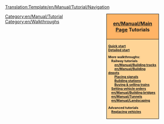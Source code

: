 <noinclude>[[Translation:Template/en/Manual/Tutorial/Navigation]]</noinclude><!--

NOTE2SELF:

WALKTHROUGHS SHOULD BE DEVIDED INTO CATEGORIES:

GENERAL (LANDSCAPING, BRIDGES, TUNNELS ETC.)

ROAD VEHICLES (DEPOTS, STATIONS AND BUS STOPS, ROAD BUILDING ETC.)

RAILROAD (TRACKS, TRAINS, DEPOTS, SIGNALS ETC.)

SHIPS (DOCKS, DEPOTS, BOUYS, CANALS ETC.)

AIRCRAFT (AIRPORTS, HELIPADS ETC.)

ADVANCED (REPLACING, MULTISTATIONS ETC.)

-->
<div style="float:right; padding-left:12px; background:#ffffff;">
<div style="width:160px; border:1px solid #000000; background:#ffb466; padding:5px; -moz-border-radius-topleft:5px; -moz-border-radius-topright:5px; font-size: 12pt;">
<center><strong><font size="3">[[en/Manual/Main Page]] Tutorials</font></strong></center>
</div>
<div style="width:160px;  border:1px solid black; border-top-width: 0px; background:#ffd496; padding:5px; -moz-border-radius-bottomleft:5px; -moz-border-radius-bottomright:8px; font-size: 8pt;">
<strong>
[[en/Manual/Tutorial/Main Page|Quick start]]<br/>
[[en/Manual/Tutorial/Main Page|Detailed start]]

More walkthroughs:<br/>
&nbsp; &nbsp; Railway tutorials<br/>
&nbsp; &nbsp; &nbsp; &nbsp; [[en/Manual/Building tracks]]<br/>
&nbsp; &nbsp; &nbsp; &nbsp; [[en/Manual/Building depots]]<br/>
&nbsp; &nbsp; &nbsp; &nbsp; [[en/Manual/Building signals|Placing signals]]<br/>
&nbsp; &nbsp; &nbsp; &nbsp; [[en/Manual/Building railway stations|Building stations]]<br/>
&nbsp; &nbsp; &nbsp; &nbsp; [[en/Manual/Buying trains|Buying & selling trains]]<br/>
&nbsp; &nbsp; [[en/Manual/Orders|Setting vehicle orders]]<br/>
&nbsp; &nbsp; [[en/Manual/Building bridges]]<br/>
&nbsp; &nbsp; [[en/Manual/Tunnels]]<br/>
&nbsp; &nbsp; [[en/Manual/Landscaping]]

Advanced tutorials<br/>
&nbsp; &nbsp; [[en/Replacing Vehicles|Replacing vehicles]]<br/>
</strong>
</div>
</div>
<includeonly>
[[Category:en/Manual/Tutorial]]
[[Category:en/Walkthroughs]]
</includeonly>
